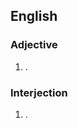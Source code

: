 ==English==

===Adjective===
{{en-adj}}

# {{alternative spelling of|en|lah-di-dah}}.

===Interjection===
{{en-interj}}

# {{alternative spelling of|en|lah-di-dah}}.